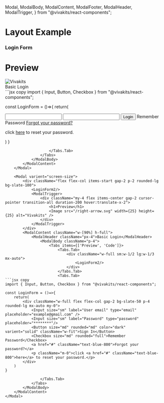 
  Modal,
  ModalBody,
  ModalContent,
  ModalFooter,
  ModalHeader,
  ModalTrigger,
} from "@vivakits/react-components";

# Layout Example


### Login Form

<div className="mt-10 grid grid-cols-1 sm:grid-cols-2 gap-5">
<Modal varient="screen-size">
    <div className="flex flex-col items-start gap-2 p-2 rounded-lg bg-slate-100">
        <LoginForm/>
        <ModalTrigger>
            <div className="my-4 flex items-center gap-2 cursor-pointer transition-all duration-200 hover:translate-x-2">
                <h1>Preview</h1>
                <Image src="/right-arrow.svg" width={25} height={25} alt="Vivakits" />
            </div>
        </ModalTrigger>
    </div>
    <ModalContent className="w-[90%] h-full">
        <ModalHeader className="px-4">Basic Login</ModalHeader>
            <ModalBody className="p-4">
                <Tabs items={['Preview', 'Code']}>
                    <Tabs.Tab>
                        <div className="w-full sm:w-1/2 lg:w-1/3 mx-auto">
                            <LoginForm/>
                        </div>
                    </Tabs.Tab>
                    <Tabs.Tab>
```jsx copy
import { Input, Button, Checkbox } from "@vivakits/react-components";

const LoginForm = ()=>{
    return(
        <div className="w-full flex flex-col gap-2 bg-slate-50 p-4 rounded-lg mx-auto my-0">
            <Input size="sm" label="User name" type="text" />
            <Input size="sm" label="Password" type="password" />
            <Button size="md" rounded="md" className="w-fit mx-auto">Login</Button>
            <Checkbox size="md">Remember Password</Checkbox>
            <a href="#" className="text-blue-800">Forgot your password?</a>
            <p className="m-0">click <a href="#" className="text-blue-800">here</a> to reset your password.</p>
        </div>
    )
}
```
                    </Tabs.Tab>
                </Tabs>
            </ModalBody>
        </ModalContent>
    </Modal>
    
    <Modal varient="screen-size">
        <div className="flex flex-col items-start gap-2 p-2 rounded-lg bg-slate-100">
            <LoginForm2/>
            <ModalTrigger>
                <div className="my-4 flex items-center gap-2 cursor-pointer transition-all duration-200 hover:translate-x-2">
                    <h1>Preview</h1>
                    <Image src="/right-arrow.svg" width={25} height={25} alt="Vivakits" />
                </div>
            </ModalTrigger>
        </div>
        <ModalContent className="w-[90%] h-full">
            <ModalHeader className="px-4">Basic Login</ModalHeader>
                <ModalBody className="p-4">
                    <Tabs items={['Preview', 'Code']}>
                        <Tabs.Tab>
                            <div className="w-full sm:w-1/2 lg:w-1/3 mx-auto">
                                <LoginForm2/>
                            </div>
                        </Tabs.Tab>
                        <Tabs.Tab>
```jsx copy
import { Input, Button, Checkbox } from "@vivakits/react-components";

const LoginForm = ()=>{
    return(
        <div className="w-full flex flex-col gap-2 bg-slate-50 p-4 rounded-lg mx-auto my-0">
            <Input size="sm" label="User email" type="email" placeholder="example@gmail.com" />
            <Input size="sm" label="Password" type="password" placeholder="********"/>
            <Button size="md" rounded="md" color="dark" varient="solid" className="w-fit">Sign In</Button>
            <Checkbox size="md" rounded="full">Remember Password</Checkbox>
            <a href="#" className="text-blue-800">Forgot your password?</a>
            <p className="m-0">click <a href="#" className="text-blue-800">here</a> to reset your password.</p>
        </div>
    )
}
```
                    </Tabs.Tab>
                </Tabs>
            </ModalBody>
        </ModalContent>
    </Modal>
</div>
